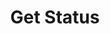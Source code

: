 ---
title: 'Get Status'
openapi: 'GET /api/request/videos/AIclip/status/{requestId}'
description: 'Description of your new file.'
---
